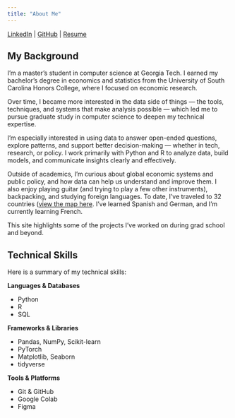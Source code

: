 ```yaml
---
title: "About Me"
---
```


<i class="fa-brands fa-linkedin"></i> [LinkedIn](https://linkedin.com/in/christopher-hynes) |
<i class="fa-brands fa-github"></i> [GitHub](https://github.com/hynesc) |
<i class="fa-solid fa-file-pdf"></i> [Resume](assets/resume.pdf)

## My Background

I’m a master’s student in computer science at Georgia Tech. I earned my bachelor’s degree in economics and statistics from the University of South Carolina Honors College, where I focused on economic research.

Over time, I became more interested in the data side of things — the tools, techniques, and systems that make analysis possible — which led me to pursue graduate study in computer science to deepen my technical expertise.

I’m especially interested in using data to answer open-ended questions, explore patterns, and support better decision-making — whether in tech, research, or policy. I work primarily with Python and R to analyze data, build models, and communicate insights clearly and effectively.

Outside of academics, I’m curious about global economic systems and public policy, and how data can help us understand and improve them. I also enjoy playing guitar (and trying to play a few other instruments), backpacking, and studying foreign languages. To date, I've traveled to 32 countries ([view the map here](assets/been.jpeg). I’ve learned Spanish and German, and I’m currently learning French.

This site highlights some of the projects I’ve worked on during grad school and beyond.

## Technical Skills

Here is a summary of my technical skills:

**Languages & Databases**

* Python
* R
* SQL

**Frameworks & Libraries**

* Pandas, NumPy, Scikit-learn
* PyTorch
* Matplotlib, Seaborn
* tidyverse

**Tools & Platforms**

* Git & GitHub
* Google Colab
* Figma
